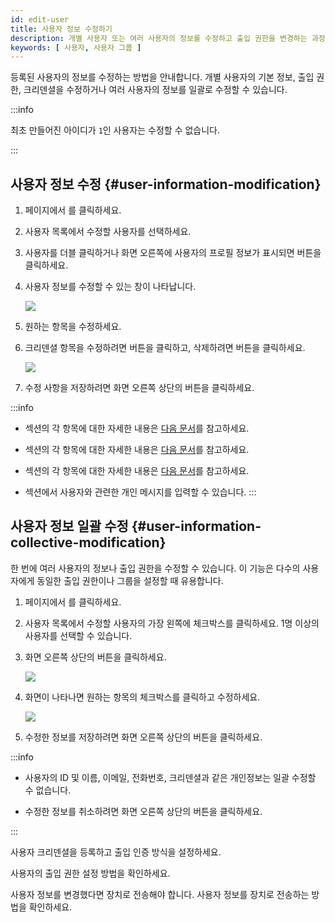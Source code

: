 ```yaml
---
id: edit-user
title: 사용자 정보 수정하기
description: 개별 사용자 또는 여러 사용자의 정보를 수정하고 출입 권한을 변경하는 과정을 안내합니다.
keywords: [ 사용자, 사용자 그룹 ]
---
```


등록된 사용자의 정보를 수정하는 방법을 안내합니다. 개별 사용자의 기본 정보, 출입 권한, 크리덴셜을 수정하거나 여러 사용자의 정보를 일괄로 수정할 수 있습니다.

:::info

최초 만들어진 아이디가 `1`인 사용자는 수정할 수 없습니다.

:::

## 사용자 정보 수정 {#user-information-modification}

1. <Cmd sid='shell.header.launcher' /> 페이지에서 <Cmd sid='shell.header.user' />를 클릭하세요. 

1. 사용자 목록에서 수정할 사용자를 선택하세요.

1. 사용자를 더블 클릭하거나 화면 오른쪽에 사용자의 프로필 정보가 표시되면 <Cmd sid='team.user.preview.button.seeMore' /> 버튼을 클릭하세요. 

1. 사용자 정보를 수정할 수 있는 창이 나타납니다.

    <Image src='/img/biostarx-edit-user-screen.png' />

1. 원하는 항목을 수정하세요.

1. 크리덴셜 항목을 수정하려면 <IcEdit /> 버튼을 클릭하고, 삭제하려면 <IcClose /> 버튼을 클릭하세요.

    <Image src='/img/biostarx-edit-user-credentials.png' />

1. 수정 사항을 저장하려면 화면 오른쪽 상단의 <Cmd sid='common.save' /> 버튼을 클릭하세요.

:::info

* <Cmd sid='team.user.information' /> 섹션의 각 항목에 대한 자세한 내용은 [다음 문서](add-user-basic-info)를 참고하세요.

* <Cmd sid='team.user.credential.title' /> 섹션의 각 항목에 대한 자세한 내용은 [다음 문서](enroll-credential)를 참고하세요.

* <Cmd sid='team.user.permission.title' /> 섹션의 각 항목에 대한 자세한 내용은 [다음 문서](set-permission)를 참고하세요.

* <Cmd sid='common.advanced' product='2' /> 섹션에서 사용자와 관련한 개인 메시지를 입력할 수 있습니다.
:::

## 사용자 정보 일괄 수정 {#user-information-collective-modification}

한 번에 여러 사용자의 정보나 출입 권한을 수정할 수 있습니다. 이 기능은 다수의 사용자에게 동일한 출입 권한이나 그룹을 설정할 때 유용합니다.

1. <Cmd sid='shell.header.launcher' /> 페이지에서 <Cmd sid='shell.header.user' />를 클릭하세요. 

1. 사용자 목록에서 수정할 사용자의 가장 왼쪽에 체크박스를 클릭하세요. 1명 이상의 사용자를 선택할 수 있습니다.

1. 화면 오른쪽 상단의 <Cmd sid='common.batchEdit' /> 버튼을 클릭하세요.

    <Image src='/img/biostarx-batch-edit-users.png' />

1. <Cmd sid='common.batchEdit' /> 화면이 나타나면 원하는 항목의 체크박스를 클릭하고 수정하세요.

    <Image src='/img/biostarx-edit-user-batch-edit.png' />

1. 수정한 정보를 저장하려면 화면 오른쪽 상단의 <Cmd sid='common.save' /> 버튼을 클릭하세요.

:::info

* 사용자의 ID 및 이름, 이메일, 전화번호, 크리덴셜과 같은 개인정보는 일괄 수정할 수 없습니다.

* 수정한 정보를 취소하려면 화면 오른쪽 상단의 <Cmd sid='common.cancel' /> 버튼을 클릭하세요.

:::

<NextStep>
<NextItem to='enroll-credential'>

사용자 크리덴셜을 등록하고 출입 인증 방식을 설정하세요.

</NextItem>
<NextItem to='set-permission'>

사용자의 출입 권한 설정 방법을 확인하세요.

</NextItem>
<NextItem to='transfer-user-info-to-device'>

사용자 정보를 변경했다면 장치로 전송해야 합니다. 사용자 정보를 장치로 전송하는 방법을 확인하세요.

</NextItem>
</NextStep>